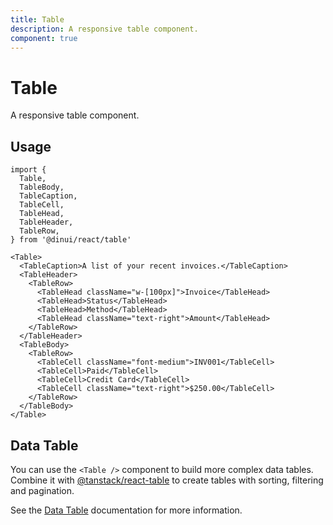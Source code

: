 ```yaml
---
title: Table
description: A responsive table component.
component: true
---
```


# Table

A responsive table component.


<Example path="ui/table-demo" />

## Usage

```tsx
import {
  Table,
  TableBody,
  TableCaption,
  TableCell,
  TableHead,
  TableHeader,
  TableRow,
} from '@dinui/react/table'
```

```tsx
<Table>
  <TableCaption>A list of your recent invoices.</TableCaption>
  <TableHeader>
    <TableRow>
      <TableHead className="w-[100px]">Invoice</TableHead>
      <TableHead>Status</TableHead>
      <TableHead>Method</TableHead>
      <TableHead className="text-right">Amount</TableHead>
    </TableRow>
  </TableHeader>
  <TableBody>
    <TableRow>
      <TableCell className="font-medium">INV001</TableCell>
      <TableCell>Paid</TableCell>
      <TableCell>Credit Card</TableCell>
      <TableCell className="text-right">$250.00</TableCell>
    </TableRow>
  </TableBody>
</Table>
```

## Data Table

You can use the `<Table />` component to build more complex data tables. Combine it with [@tanstack/react-table](https://tanstack.com/table/v8) to create tables with sorting, filtering and pagination.

See the [Data Table](/ui/data-table) documentation for more information.

